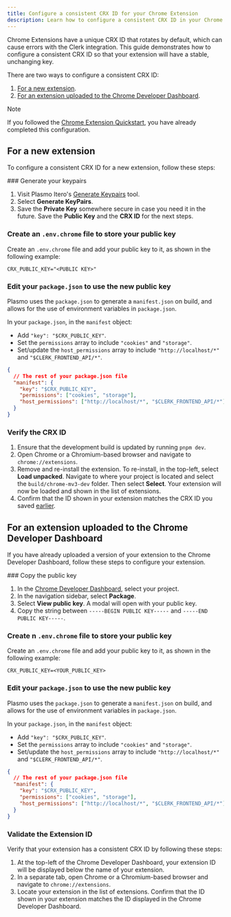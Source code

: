 ```yaml
---
title: Configure a consistent CRX ID for your Chrome Extension
description: Learn how to configure a consistent CRX ID in your Chrome Extension.
---
```


Chrome Extensions have a unique CRX ID that rotates by default, which can cause errors with the Clerk integration. This guide demonstrates how to configure a consistent CRX ID so that your extension will have a stable, unchanging key.

There are two ways to configure a consistent CRX ID:

1. [For a new extension](#for-a-new-extension).
1. [For an extension uploaded to the Chrome Developer Dashboard](#for-an-extension-uploaded-to-the-chrome-developer-dashboard).

> [!NOTE]
> If you followed the [Chrome Extension Quickstart](/docs/quickstarts/chrome-extension), you have already completed this configuration.

## For a new extension

To configure a consistent CRX ID for a new extension, follow these steps:

<Steps>
  ### Generate your keypairs

  1. Visit Plasmo Itero's [Generate Keypairs](https://itero.plasmo.com/tools/generate-keypairs) tool.
  1. Select **Generate KeyPairs**.
  1. Save the **Private Key** somewhere secure in case you need it in the future. Save the **Public Key** and the **CRX ID** for the next steps.

  ### Create an `.env.chrome` file to store your public key

  Create an `.env.chrome` file and add your public key to it, as shown in the following example:

  ```env {{ filename: '.env.chrome' }}
  CRX_PUBLIC_KEY="<PUBLIC KEY>"
  ```

  ### Edit your `package.json` to use the new public key

  Plasmo uses the `package.json` to generate a `manifest.json` on build, and allows for the use of environment variables in `package.json`.

  In your `package.json`, in the `manifest` object:

  - Add `"key": "$CRX_PUBLIC_KEY"`.
  - Set the `permissions` array to include `"cookies"` and `"storage"`.
  - Set/update the `host_permissions` array to include `"http://localhost/*"` and `"$CLERK_FRONTEND_API/*"`.

  ```json {{ filename: 'package.json' }}
  {
    // The rest of your package.json file
    "manifest": {
      "key": "$CRX_PUBLIC_KEY",
      "permissions": ["cookies", "storage"],
      "host_permissions": ["http://localhost/*", "$CLERK_FRONTEND_API/*"]
    }
  }
  ```

  ### Verify the CRX ID

  1. Ensure that the development build is updated by running `pnpm dev`.
  1. Open Chrome or a Chromium-based browser and navigate to `chrome://extensions`.
  1. Remove and re-install the extension. To re-install, in the top-left, select **Load unpacked**. Navigate to where your project is located and select the `build/chrome-mv3-dev` folder. Then select **Select**. Your extension will now be loaded and shown in the list of extensions.
  1. Confirm that the ID shown in your extension matches the CRX ID you saved [earlier](#configure-a-crx-id-for-a-new-extension).
</Steps>

## For an extension uploaded to the Chrome Developer Dashboard

If you have already uploaded a version of your extension to the Chrome Developer Dashboard, follow these steps to configure your extension.

<Steps>
  ### Copy the public key

  1. In the [Chrome Developer Dashboard](https://chrome.google.com/webstore/developer/dashboard), select your project.
  1. In the navigation sidebar, select **Package**.
  1. Select **View public key**. A modal will open with your public key.
  1. Copy the string between `-----BEGIN PUBLIC KEY-----` and `-----END PUBLIC KEY-----`.

  ### Create n `.env.chrome` file to store your public key

  Create an `.env.chrome` file and add your public key to it, as shown in the following example:

  ```env {{ filename: '.env.chrome' }}
  CRX_PUBLIC_KEY=<YOUR_PUBLIC_KEY>
  ```

  ### Edit your `package.json` to use the new public key

  Plasmo uses the `package.json` to generate a `manifest.json` on build, and allows for the use of environment variables in `package.json`.

  In your `package.json`, in the `manifest` object:

  - Add `"key": "$CRX_PUBLIC_KEY"`.
  - Set the `permissions` array to include `"cookies"` and `"storage"`.
  - Set/update the `host_permissions` array to include `"http://localhost/*"` and `"$CLERK_FRONTEND_API/*"`.

  ```json {{ filename: 'package.json' }}
  {
    // The rest of your package.json file
    "manifest": {
      "key": "$CRX_PUBLIC_KEY",
      "permissions": ["cookies", "storage"],
      "host_permissions": ["http://localhost/*", "$CLERK_FRONTEND_API/*"]
    }
  }
  ```

  ### Validate the Extension ID

  Verify that your extension has a consistent CRX ID by following these steps:

  1. At the top-left of the Chrome Developer Dashboard, your extension ID will be displayed below the name of your extension.
  1. In a separate tab, open Chrome or a Chromium-based browser and navigate to `chrome://extensions`.
  1. Locate your extension in the list of extensions. Confirm that the ID shown in your extension matches the ID displayed in the Chrome Developer Dashboard.
</Steps>
